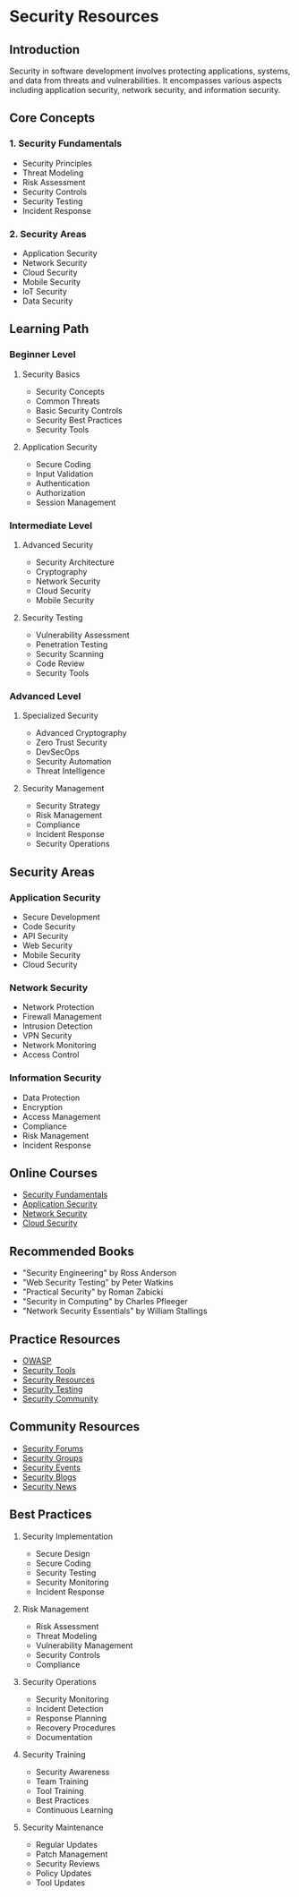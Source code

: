 # Security Resources

## Introduction
Security in software development involves protecting applications, systems, and data from threats and vulnerabilities. It encompasses various aspects including application security, network security, and information security.

## Core Concepts

### 1. Security Fundamentals
- Security Principles
- Threat Modeling
- Risk Assessment
- Security Controls
- Security Testing
- Incident Response

### 2. Security Areas
- Application Security
- Network Security
- Cloud Security
- Mobile Security
- IoT Security
- Data Security

## Learning Path

### Beginner Level
1. Security Basics
   - Security Concepts
   - Common Threats
   - Basic Security Controls
   - Security Best Practices
   - Security Tools

2. Application Security
   - Secure Coding
   - Input Validation
   - Authentication
   - Authorization
   - Session Management

### Intermediate Level
1. Advanced Security
   - Security Architecture
   - Cryptography
   - Network Security
   - Cloud Security
   - Mobile Security

2. Security Testing
   - Vulnerability Assessment
   - Penetration Testing
   - Security Scanning
   - Code Review
   - Security Tools

### Advanced Level
1. Specialized Security
   - Advanced Cryptography
   - Zero Trust Security
   - DevSecOps
   - Security Automation
   - Threat Intelligence

2. Security Management
   - Security Strategy
   - Risk Management
   - Compliance
   - Incident Response
   - Security Operations

## Security Areas

### Application Security
- Secure Development
- Code Security
- API Security
- Web Security
- Mobile Security
- Cloud Security

### Network Security
- Network Protection
- Firewall Management
- Intrusion Detection
- VPN Security
- Network Monitoring
- Access Control

### Information Security
- Data Protection
- Encryption
- Access Management
- Compliance
- Risk Management
- Incident Response

## Online Courses
- [Security Fundamentals](https://www.coursera.org/specializations/security)
- [Application Security](https://www.udemy.com/course/application-security/)
- [Network Security](https://www.coursera.org/learn/network-security)
- [Cloud Security](https://www.edx.org/course/cloud-security)

## Recommended Books
- "Security Engineering" by Ross Anderson
- "Web Security Testing" by Peter Watkins
- "Practical Security" by Roman Zabicki
- "Security in Computing" by Charles Pfleeger
- "Network Security Essentials" by William Stallings

## Practice Resources
- [OWASP](https://owasp.org/)
- [Security Tools](https://www.security-tools.com/)
- [Security Resources](https://www.security-resources.com/)
- [Security Testing](https://www.security-testing.com/)
- [Security Community](https://www.security-community.com/)

## Community Resources
- [Security Forums](https://www.security-forums.com/)
- [Security Groups](https://www.security-groups.com/)
- [Security Events](https://www.security-events.com/)
- [Security Blogs](https://www.security-blogs.com/)
- [Security News](https://www.security-news.com/)

## Best Practices
1. Security Implementation
   - Secure Design
   - Secure Coding
   - Security Testing
   - Security Monitoring
   - Incident Response

2. Risk Management
   - Risk Assessment
   - Threat Modeling
   - Vulnerability Management
   - Security Controls
   - Compliance

3. Security Operations
   - Security Monitoring
   - Incident Detection
   - Response Planning
   - Recovery Procedures
   - Documentation

4. Security Training
   - Security Awareness
   - Team Training
   - Tool Training
   - Best Practices
   - Continuous Learning

5. Security Maintenance
   - Regular Updates
   - Patch Management
   - Security Reviews
   - Policy Updates
   - Tool Updates 